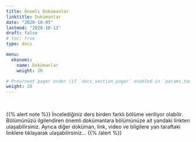 ```yaml
---
title: Önemli Dokümanlar
linktitle: Dokümanlar
date: "2020-10-05"
lastmod: "2020-10-13"
draft: false
# toc: true
type: docs

menu:
  ekonomi:
    name: Dokümanlar
    weight: 20

# Prev/next pager order (if `docs_section_pager` enabled in `params.toml`)
weight: 20
---
```


<br>

{{% alert note %}}
İncelediğiniz ders birden farklı bölüme veriliyor olabilir. Bölümünüzü ilgilendiren önemli dokümanlara bölümünüze ait yandaki linkten ulaşabilirsiniz. Ayrıca diğer doküman, link, video ve bilgilere yan taraftaki linklere tıklayarak ulaşabilirsiniz...
{{% /alert %}}
